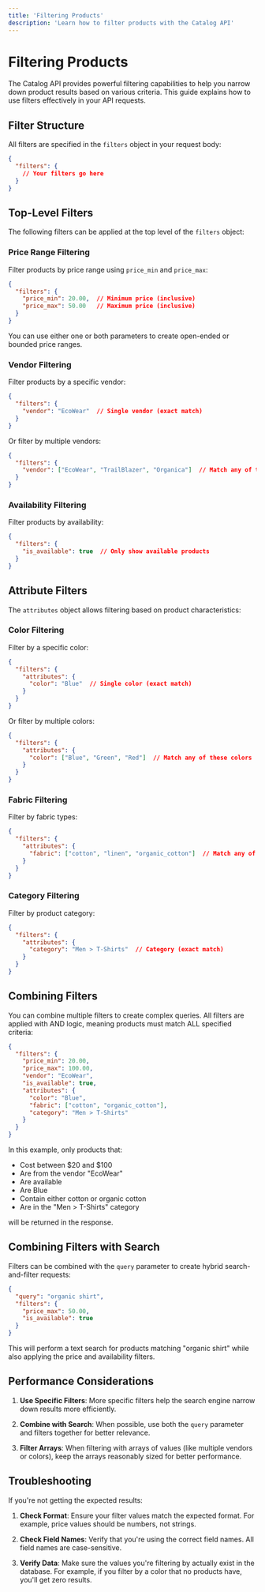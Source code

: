 ```yaml
---
title: 'Filtering Products'
description: 'Learn how to filter products with the Catalog API'
---
```


# Filtering Products

The Catalog API provides powerful filtering capabilities to help you narrow down product results based on various criteria. This guide explains how to use filters effectively in your API requests.

## Filter Structure

All filters are specified in the `filters` object in your request body:

```json
{
  "filters": {
    // Your filters go here
  }
}
```

## Top-Level Filters

The following filters can be applied at the top level of the `filters` object:

### Price Range Filtering

Filter products by price range using `price_min` and `price_max`:

```json
{
  "filters": {
    "price_min": 20.00,  // Minimum price (inclusive)
    "price_max": 50.00   // Maximum price (inclusive)
  }
}
```

You can use either one or both parameters to create open-ended or bounded price ranges.

### Vendor Filtering

Filter products by a specific vendor:

```json
{
  "filters": {
    "vendor": "EcoWear"  // Single vendor (exact match)
  }
}
```

Or filter by multiple vendors:

```json
{
  "filters": {
    "vendor": ["EcoWear", "TrailBlazer", "Organica"]  // Match any of these vendors
  }
}
```

### Availability Filtering

Filter products by availability:

```json
{
  "filters": {
    "is_available": true  // Only show available products
  }
}
```

## Attribute Filters

The `attributes` object allows filtering based on product characteristics:

### Color Filtering

Filter by a specific color:

```json
{
  "filters": {
    "attributes": {
      "color": "Blue"  // Single color (exact match)
    }
  }
}
```

Or filter by multiple colors:

```json
{
  "filters": {
    "attributes": {
      "color": ["Blue", "Green", "Red"]  // Match any of these colors
    }
  }
}
```

### Fabric Filtering

Filter by fabric types:

```json
{
  "filters": {
    "attributes": {
      "fabric": ["cotton", "linen", "organic_cotton"]  // Match any of these fabrics
    }
  }
}
```

### Category Filtering

Filter by product category:

```json
{
  "filters": {
    "attributes": {
      "category": "Men > T-Shirts"  // Category (exact match)
    }
  }
}
```

## Combining Filters

You can combine multiple filters to create complex queries. All filters are applied with AND logic, meaning products must match ALL specified criteria:

```json
{
  "filters": {
    "price_min": 20.00,
    "price_max": 100.00,
    "vendor": "EcoWear",
    "is_available": true,
    "attributes": {
      "color": "Blue",
      "fabric": ["cotton", "organic_cotton"],
      "category": "Men > T-Shirts"
    }
  }
}
```

In this example, only products that:
- Cost between $20 and $100
- Are from the vendor "EcoWear"
- Are available
- Are Blue
- Contain either cotton or organic cotton
- Are in the "Men > T-Shirts" category

will be returned in the response.

## Combining Filters with Search

Filters can be combined with the `query` parameter to create hybrid search-and-filter requests:

```json
{
  "query": "organic shirt",
  "filters": {
    "price_max": 50.00,
    "is_available": true
  }
}
```

This will perform a text search for products matching "organic shirt" while also applying the price and availability filters.

## Performance Considerations

1. **Use Specific Filters**: More specific filters help the search engine narrow down results more efficiently.

2. **Combine with Search**: When possible, use both the `query` parameter and filters together for better relevance.

3. **Filter Arrays**: When filtering with arrays of values (like multiple vendors or colors), keep the arrays reasonably sized for better performance.

## Troubleshooting

If you're not getting the expected results:

1. **Check Format**: Ensure your filter values match the expected format. For example, price values should be numbers, not strings.

2. **Check Field Names**: Verify that you're using the correct field names. All field names are case-sensitive.

3. **Verify Data**: Make sure the values you're filtering by actually exist in the database. For example, if you filter by a color that no products have, you'll get zero results. 